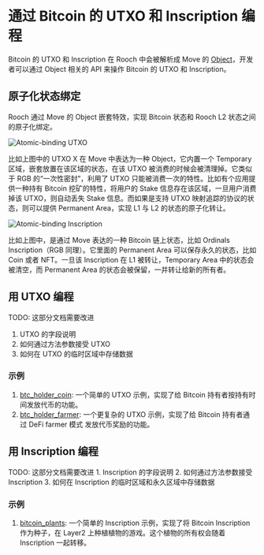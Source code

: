 # 通过 Bitcoin 的 UTXO 和 Inscription 编程


Bitcoin 的 UTXO 和 Inscription 在 Rooch 中会被解析成 Move 的 [Object](https://rooch.network/learn/core-concepts/objects/object)，开发者可以通过 Object 相关的 API 来操作 Bitcoin 的 UTXO 和 Inscription。

## 原子化状态绑定

Rooch 通过 Move 的 Object 嵌套特效，实现 Bitcoin 状态和 Rooch L2 状态之间的原子化绑定。

![Atomic-binding UTXO](/blog/stackable-l2/rooch-atomic-binding-utxo.svg)

比如上图中的 UTXO X 在 Move 中表达为一种 Object，它内置一个 Temporary 区域，嵌套放置在该区域的状态，在该 UTXO 被消费的时候会被清理掉。它类似于 RGB 的“一次性密封”，利用了 UTXO 只能被消费一次的特性。比如有个应用提供一种持有 Bitcoin 挖矿的特性，将用户的 Stake 信息存在该区域，一旦用户消费掉该 UTXO，则自动丢失 Stake 信息。而如果是支持 UTXO 映射追踪的协议的状态，则可以提供 Permanent Area，实现 L1 与 L2 的状态的原子化转让。

![Atomic-binding Inscription](/blog/stackable-l2/rooch-atomic-binding-ord.svg)

比如上图中，是通过 Move 表达的一种 Bitcoin 链上状态，比如 Ordinals Inscription（RGB 同理）。它里面的 Permanent Area 可以保存永久的状态，比如 Coin 或者 NFT。一旦该 Inscription 在 L1 被转让，Temporary Area 中的状态会被清空，而 Permanent Area 的状态会被保留，一并转让给新的所有者。 

## 用 UTXO 编程

<Callout>
TODO: 这部分文档需要改进

1. UTXO 的字段说明
2. 如何通过方法参数接受 UTXO
3. 如何在 UTXO 的临时区域中存储数据
</Callout>

### 示例

1. [btc_holder_coin](https://github.com/rooch-network/rooch/blob/main/examples/btc_holder_coin): 一个简单的 UTXO 示例，实现了给 Bitcoin 持有者按持有时间发放代币的功能。
2. [btc_holder_farmer](https://github.com/rooch-network/rooch/blob/main/examples/btc_holder_farmer): 一个更复杂的 UTXO 示例，实现了给 Bitcoin 持有者通过 DeFi farmer 模式 发放代币奖励的功能。

## 用 Inscription 编程

<Callout>
TODO: 这部分文档需要改进
1. Inscription 的字段说明
2. 如何通过方法参数接受 Inscription
3. 如何在 Inscription 的临时区域和永久区域中存储数据
</Callout>

### 示例
1. [bitcoin_plants](https://github.com/rooch-network/rooch/blob/main/examples/bitcoin_plants): 一个简单的 Inscription 示例，实现了将 Bitcoin Inscription 作为种子，在 Layer2 上种植植物的游戏。这个植物的所有权会随着 Inscription 一起转移。
